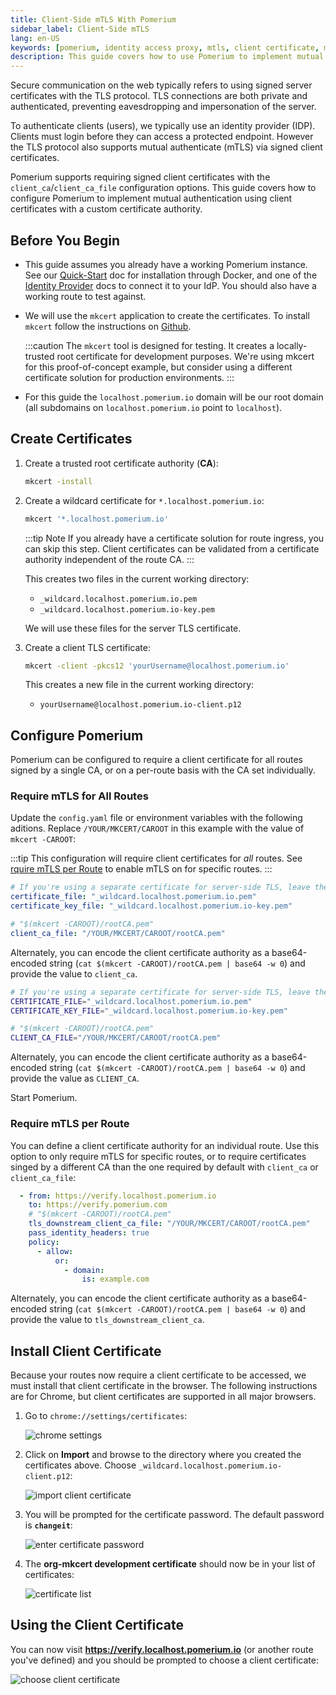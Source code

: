 ```yaml
---
title: Client-Side mTLS With Pomerium
sidebar_label: Client-Side mTLS
lang: en-US
keywords: [pomerium, identity access proxy, mtls, client certificate, mutual authentication]
description: This guide covers how to use Pomerium to implement mutual authentication (mTLS) for end-users, using client certificates with a custom certificate authority.
---
```



Secure communication on the web typically refers to using signed server certificates with the TLS protocol. TLS connections are both private and authenticated, preventing eavesdropping and impersonation of the server.

To authenticate clients (users), we typically use an identity provider (IDP). Clients must login before they can access a protected endpoint. However the TLS protocol also supports mutual authenticate (mTLS) via signed client certificates.

Pomerium supports requiring signed client certificates with the `client_ca`/`client_ca_file` configuration options. This guide covers how to configure Pomerium to implement mutual authentication using client certificates with a custom certificate authority.

## Before You Begin

- This guide assumes you already have a working Pomerium instance. See our [Quick-Start] doc for installation through Docker, and one of the [Identity Provider] docs to connect it to your IdP. You should also have a working route to test against.

- We will use the `mkcert` application to create the certificates. To install `mkcert` follow the instructions on [Github](https://github.com/FiloSottile/mkcert#installation).

  :::caution
  The `mkcert` tool is designed for testing. It creates a locally-trusted root certificate for development purposes. We're using mkcert for this proof-of-concept example, but consider using a different certificate solution for production environments.
  :::

- For this guide the `localhost.pomerium.io` domain will be our root domain (all subdomains on `localhost.pomerium.io` point to `localhost`).

## Create Certificates

1. Create a trusted root certificate authority (**CA**):

    ```bash
    mkcert -install
    ```

1. Create a wildcard certificate for `*.localhost.pomerium.io`:

    ```bash
    mkcert '*.localhost.pomerium.io'
    ```

    :::tip Note
    If you already have a certificate solution for route ingress, you can skip this step. Client certificates can be validated from a certificate authority independent of the route CA.
    :::

    This creates two files in the current working directory:

    - `_wildcard.localhost.pomerium.io.pem`
    - `_wildcard.localhost.pomerium.io-key.pem`

    We will use these files for the server TLS certificate.

1. Create a client TLS certificate:

    ```bash
    mkcert -client -pkcs12 'yourUsername@localhost.pomerium.io'
    ```

    This creates a new file in the current working directory:

    - `yourUsername@localhost.pomerium.io-client.p12`

## Configure Pomerium

Pomerium can be configured to require a client certificate for all routes signed by a single CA, or on a per-route basis with the CA set individually.

### Require mTLS for All Routes

Update the `config.yaml` file or environment variables with the following aditions. Replace `/YOUR/MKCERT/CAROOT` in this example with the value of `mkcert -CAROOT`:

:::tip
This configuration will require client certificates for _all_ routes. See [rquire mTLS per Route](#require-mtls-per-route) to enable mTLS on for specific routes.
:::

<Tabs>
<TabItem value="config.yaml" label="config.yaml">


```yaml
# If you're using a separate certificate for server-side TLS, leave these keys unchanged.
certificate_file: "_wildcard.localhost.pomerium.io.pem"
certificate_key_file: "_wildcard.localhost.pomerium.io-key.pem"

# "$(mkcert -CAROOT)/rootCA.pem"
client_ca_file: "/YOUR/MKCERT/CAROOT/rootCA.pem"
```

Alternately, you can encode the client certificate authority as a base64-encoded string (`cat $(mkcert -CAROOT)/rootCA.pem | base64 -w 0`) and provide the value to `client_ca`.

</TabItem>
<TabItem value="Environment Variables" label="Environment Variables">

```bash
# If you're using a separate certificate for server-side TLS, leave these variables unchanged.
CERTIFICATE_FILE="_wildcard.localhost.pomerium.io.pem"
CERTIFICATE_KEY_FILE="_wildcard.localhost.pomerium.io-key.pem"

# "$(mkcert -CAROOT)/rootCA.pem"
CLIENT_CA_FILE="/YOUR/MKCERT/CAROOT/rootCA.pem"
```

Alternately, you can encode the client certificate authority as a base64-encoded string (`cat $(mkcert -CAROOT)/rootCA.pem | base64 -w 0`) and provide the value as `CLIENT_CA`.

</TabItem>
</Tabs>

Start Pomerium.

### Require mTLS per Route

You can define a client certificate authority for an individual route. Use this option to only require mTLS for specific routes, or to require certificates singed by a different CA than the one required by default with `client_ca` or `client_ca_file`:

```yaml {3-4}
  - from: https://verify.localhost.pomerium.io
    to: https://verify.pomerium.com
    # "$(mkcert -CAROOT)/rootCA.pem"
    tls_downstream_client_ca_file: "/YOUR/MKCERT/CAROOT/rootCA.pem"
    pass_identity_headers: true
    policy:
      - allow:
          or:
            - domain:
                is: example.com
```

Alternately, you can encode the client certificate authority as a base64-encoded string (`cat $(mkcert -CAROOT)/rootCA.pem | base64 -w 0`) and provide the value to `tls_downstream_client_ca`.

## Install Client Certificate

Because your routes now require a client certificate to be accessed, we must install that client certificate in the browser. The following instructions are for Chrome, but client certificates are supported in all major browsers.

1. Go to `chrome://settings/certificates`:

    ![chrome settings](img/mtls/01-chrome-settings-certificates.png)

1. Click on **Import** and browse to the directory where you created the certificates above. Choose `_wildcard.localhost.pomerium.io-client.p12`:

    ![import client certificate](img/mtls/02-import-client-certificate.png)

1. You will be prompted for the certificate password. The default password is **`changeit`**:

    ![enter certificate password](img/mtls/03-enter-certificate-password.png)

1. The **org-mkcert development certificate** should now be in your list of certificates:

    ![certificate list](img/mtls/04-certificate-list.png)

## Using the Client Certificate

You can now visit **<https://verify.localhost.pomerium.io>** (or another route you've defined) and you should be prompted to choose a client certificate:

![choose client certificate](img/mtls/05-select-client-certificate.png)

[Quick-Start]: /docs/install/quickstart
[Identity Provider]: /docs/identity-providers
